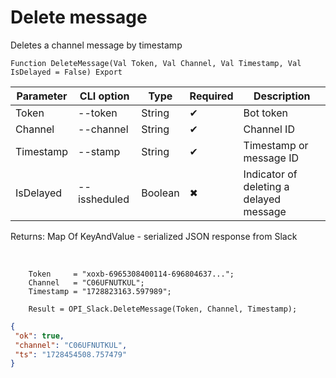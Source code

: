 ﻿---
sidebar_position: 4
---


# Delete message
 Deletes a channel message by timestamp



`Function DeleteMessage(Val Token, Val Channel, Val Timestamp, Val IsDelayed = False) Export`

  | Parameter | CLI option | Type | Required | Description |
  |-|-|-|-|-|
  | Token | --token | String | &#x2714; | Bot token |
  | Channel | --channel | String | &#x2714; | Channel ID |
  | Timestamp | --stamp | String | &#x2714; | Timestamp or message ID |
  | IsDelayed | --issheduled | Boolean | &#x2716; | Indicator of deleting a delayed message |

  
  Returns:  Map Of KeyAndValue - serialized JSON response from Slack

<br/>




```bsl title="Code example"
    Token     = "xoxb-6965308400114-696804637...";
    Channel   = "C06UFNUTKUL";
    Timestamp = "1728823163.597989";

    Result = OPI_Slack.DeleteMessage(Token, Channel, Timestamp);
```
 



```json title="Result"
{
 "ok": true,
 "channel": "C06UFNUTKUL",
 "ts": "1728454508.757479"
}
```
